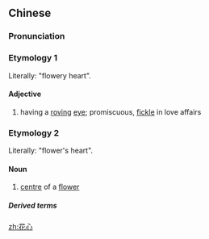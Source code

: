 ==Chinese==
{{zh-forms}}

===Pronunciation===
{{zh-pron
|m=huāxīn
|c=faa1 sam1
|h=pfs=fâ-sîm
|mn=hoe-sim
|cat=a,n
}}

===Etymology 1===
Literally: "flowery heart".

====Adjective====
{{zh-adj}}

# {{lb|zh|slang}} having a [[roving]] [[eye]]; promiscuous, [[fickle]] in love affairs
#: {{zh-x|花心 的 男人|a womaniser}}

===Etymology 2===
Literally: "flower's heart".

====Noun====
{{zh-noun}}

# [[centre]] of a [[flower]]

=====Derived terms=====
{{zh-der|花心蘿蔔}}

[[zh:花心]]